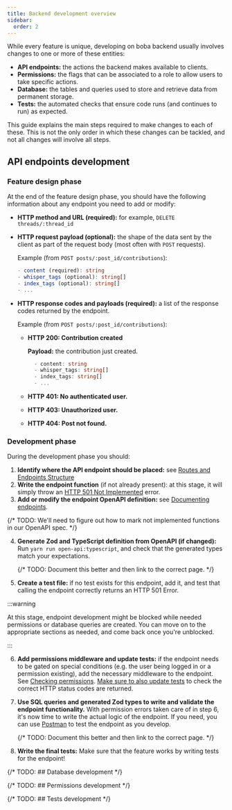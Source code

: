 ```yaml
---
title: Backend development overview
sidebar:
  order: 2
---
```


While every feature is unique, developing on boba backend usually involves
changes to one or more of these entities:

- **API endpoints:** the actions the backend makes available to clients.
- **Permissions:** the flags that can be associated to a role to allow users to
  take specific actions.
- **Database:** the tables and queries used to store and retrieve data from
  permanent storage.
- **Tests:** the automated checks that ensure code runs (and continues to run)
  as expected.

This guide explains the main steps required to make changes to each of these.
This is not the only order in which these changes can be tackled, and not all
changes will involve all steps.

## API endpoints development

### Feature design phase

At the end of the feature design phase, you should have the following
information about any endpoint you need to add or modify:

- **HTTP method and URL (required):** for example, `DELETE threads/:thread_id`

- **HTTP request payload (optional):** the shape of the data sent by the client
  as part of the request body (most often with `POST` requests).

  Example (from `POST posts/:post_id/contributions`):

  ```ts
  - content (required): string
  - whisper_tags (optional): string[]
  - index_tags (optional): string[]
  - ...
  ```

- **HTTP response codes and payloads (required):** a list of the response codes
  returned by the endpoint.

  Example (from `POST posts/:post_id/contributions`):

  - **HTTP 200: Contribution created**

    **Payload:** the contribution just created.

    ```ts
      - content: string
      - whisper_tags: string[]
      - index_tags: string[]
      - ...
    ```

  - **HTTP 401: No authenticated user.**
  - **HTTP 403: Unauthorized user.**
  - **HTTP 404: Post not found.**

### Development phase

During the development phase you should:

1. **Identify where the API endpoint should be placed:** see
   [Routes and Endpoints Structure](docs/development/boba-backend/APIs/creating-endpoints#structure)
2. **Write the endpoint function** (if not already present): at this stage, it
   will simply throw an
   [HTTP 501 Not Implemented](https://developer.mozilla.org/en-US/docs/Web/HTTP/Status/501)
   error.
3. **Add or modify the endpoint OpenAPI definition:** see
   [Documenting endpoints](docs/development/boba-backend/APIs/creating-endpoints#documentation).

{/* TODO: We'll need to figure out how to mark not implemented functions in our OpenAPI spec. */}

4. **Generate Zod and TypeScript definition from OpenAPI (if changed):** Run
   `yarn run open-api:typescript`, and check that the generated types match your
   expectations.

   {/* TODO: Document this better and then link to the correct page. */}

5. **Create a test file:** if no test exists for this endpoint, add it, and test
   that calling the endpoint correctly returns an HTTP 501 Error.

:::warning

At this stage, endpoint development might be blocked while needed permissions or
database queries are created. You can move on to the appropriate sections as
needed, and come back once you're unblocked.

:::

6. **Add permissions middleware and update tests:** if the endpoint needs to be
   gated on special conditions (e.g. the user being logged in or a permission
   existing), add the necessary middleware to the endpoint. See
   [Checking permissions](docs/development/boba-backend/permissions/check-permissions).
   <u>Make sure to also update tests</u> to check the correct HTTP status codes
   are returned.

7. **Use SQL queries and generated Zod types to write and validate the endpoint
   functionality.** With permission errors taken care of in step 6, it's now
   time to write the actual logic of the endpoint. If you need, you can use
   [Postman](docs/development/boba-backend/using-postman) to test the endpoint
   as you develop.

   {/* TODO: Document this better and then link to the correct page. */}

8. **Write the final tests:** Make sure that the feature works by writing tests
   for the endpoint!

{/* TODO: ## Database development */}

{/* TODO: ## Permissions development */}

{/* TODO: ## Tests development */}
